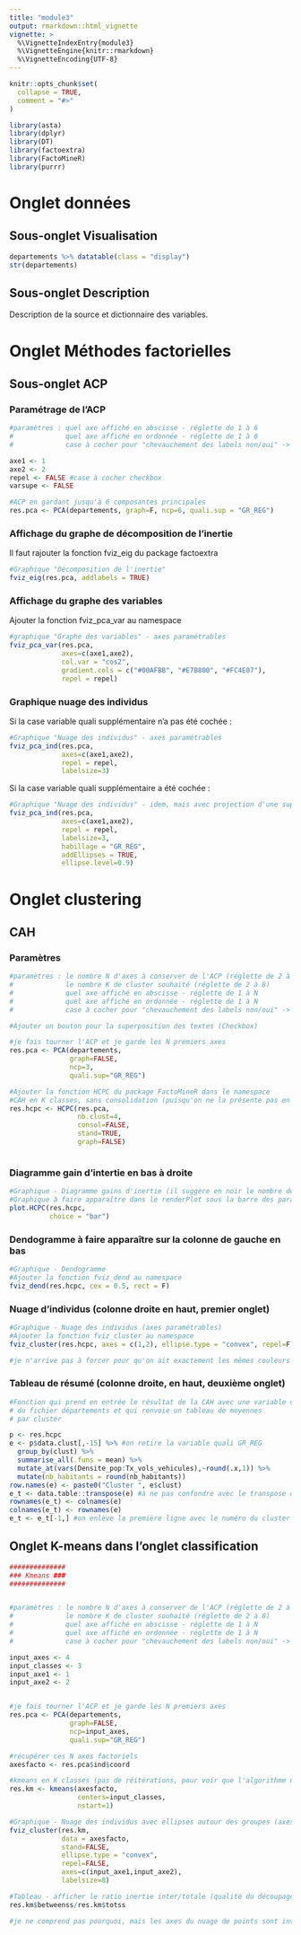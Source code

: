 ```yaml
---
title: "module3"
output: rmarkdown::html_vignette
vignette: >
  %\VignetteIndexEntry{module3}
  %\VignetteEngine{knitr::rmarkdown}
  %\VignetteEncoding{UTF-8}
---
```


```r
knitr::opts_chunk$set(
  collapse = TRUE,
  comment = "#>"
)
```

```r
library(asta)
library(dplyr)
library(DT)
library(factoextra)
library(FactoMineR)
library(purrr)
```

# Onglet données

## Sous-onglet Visualisation

```r
departements %>% datatable(class = "display")
str(departements)
```


## Sous-onglet Description

Description de la source et dictionnaire des variables.

# Onglet Méthodes factorielles

## Sous-onglet ACP

### Paramétrage de l'ACP

```r
#paramètres : quel axe affiché en abscisse - réglette de 1 à 6
#             quel axe affiché en ordonnée - réglette de 1 à 6
#             case à cocher pour "chevauchement des labels non/oui" -> option "repel =T/F" à côté du bouton "mettre à jour"

axe1 <- 1 
axe2 <- 2 
repel <- FALSE #case à cocher checkbox
varsupe <- FALSE

```



```r
#ACP en gardant jusqu'à 6 composantes principales
res.pca <- PCA(departements, graph=F, ncp=6, quali.sup = "GR_REG")
```

### Affichage du graphe de décomposition de l'inertie

Il faut rajouter la fonction fviz_eig du package factoextra

```r
#Graphique "Décomposition de l'inertie"
fviz_eig(res.pca, addlabels = TRUE)
```

### Affichage du graphe des variables

Ajouter la fonction fviz_pca_var au namespace

```r
#graphique "Graphe des variables" - axes paramétrables
fviz_pca_var(res.pca, 
             axes=c(axe1,axe2), 
             col.var = "cos2", 
             gradient.cols = c("#00AFBB", "#E7B800", "#FC4E07"), 
             repel = repel)

```

### Graphique nuage des individus

Si la case variable quali supplémentaire n'a pas été cochée :

```r
#Graphique "Nuage des individus" - axes paramétrables
fviz_pca_ind(res.pca, 
             axes=c(axe1,axe2), 
             repel = repel, 
             labelsize=3)
```

Si la case variable quali supplémentaire a été cochée :

```r
#Graphique "Nuage des individus" - idem, mais avec projection d'une supplémentaire quali (région) + ellipses
fviz_pca_ind(res.pca, 
             axes=c(axe1,axe2), 
             repel = repel, 
             labelsize=3, 
             habillage = "GR_REG", 
             addEllipses = TRUE, 
             ellipse.level=0.9)

```


# Onglet clustering

## CAH

### Paramètres

```r
#paramètres : le nombre N d'axes à conserver de l'ACP (réglette de 2 à 6)
#             le nombre K de cluster souhaité (réglette de 2 à 8)
#             quel axe affiché en abscisse - réglette de 1 à N
#             quel axe affiché en ordonnée - réglette de 1 à N
#             case à cocher pour "chevauchement des labels non/oui" -> option "repel =T/F" à côté du bouton "mettre à jour"

#Ajouter un bouton pour la superposition des textes (Checkbox)

#je fais tourner l'ACP et je garde les N premiers axes
res.pca <- PCA(departements, 
               graph=FALSE, 
               ncp=3, 
               quali.sup="GR_REG")

#Ajouter la fonction HCPC du package FactoMineR dans le namespace
#CAH en K classes, sans consolidation (puisqu'on ne la présente pas en TD)
res.hcpc <- HCPC(res.pca, 
                 nb.clust=4, 
                 consol=FALSE, 
                 stand=TRUE, 
                 graph=FALSE)



```
### Diagramme gain d'intertie en bas à droite

```r
#Graphique - Diagramme gains d'inertie (il suggère en noir le nombre de classes à conserver)
#Graphique à faire apparaître dans le renderPlot sous la barre des paramètres
plot.HCPC(res.hcpc, 
          choice = "bar")
```

### Dendogramme à faire apparaître sur la colonne de gauche en bas


```r
#Graphique - Dendogramme
#Ajouter la fonction fviz_dend au namespace
fviz_dend(res.hcpc, cex = 0.5, rect = F)
```

### Nuage d'individus (colonne droite en haut, premier onglet)


```r
#Graphique - Nuage des individus (axes paramétrables)
#Ajouter la fonction fviz_cluster au namespace
fviz_cluster(res.hcpc, axes = c(1,2), ellipse.type = "convex", repel=F, labelsize = 8)

#je n'arrive pas à forcer pour qu'on ait exactement les mêmes couleurs ici que pour le dendogramme

```

### Tableau de résumé (colonne droite, en haut, deuxième onglet)

```r
#Fonction qui prend en entrée le résultat de la CAH avec une variable quali sup
# du fichier départements et qui renvoie un tableau de moyennes
# par cluster

p <- res.hcpc
e <- p$data.clust[,-15] %>% #on retire la variable quali GR_REG
  group_by(clust) %>%
  summarise_all(.funs = mean) %>% 
  mutate_at(vars(Densite_pop:Tx_vols_vehicules),~round(.x,1)) %>% 
  mutate(nb_habitants = round(nb_habitants))
row.names(e) <- paste0("Cluster ", e$clust)
e_t <- data.table::transpose(e) #à ne pas confondre avec le transpose de purrr
rownames(e_t) <- colnames(e)
colnames(e_t) <- rownames(e)
e_t <- e_t[-1,] #on enlève la première ligne avec le numéro du cluster


```

## Onglet K-means dans l'onglet classification

```r
##############
### Kmeans ###
##############


#paramètres : le nombre N d'axes à conserver de l'ACP (réglette de 2 à 6)
#             le nombre K de cluster souhaité (réglette de 2 à 8)
#             quel axe affiché en abscisse - réglette de 1 à N
#             quel axe affiché en ordonnée - réglette de 1 à N
#             case à cocher pour "chevauchement des labels non/oui" -> option "repel =T/F" à côté du bouton "mettre à jour"

input_axes <- 4
input_classes <- 3
input_axe1 <- 1
input_axe2 <- 2


#je fais tourner l'ACP et je garde les N premiers axes
res.pca <- PCA(departements, 
               graph=FALSE, 
               ncp=input_axes, 
               quali.sup="GR_REG")

#récupérer ces N axes factoriels
axesfacto <- res.pca$ind$coord

#kmeans en K classes (pas de réitérations, pour voir que l'algorithme ne converge pas systématiquement vers le même découpage : nstart=1)
res.km <- kmeans(axesfacto, 
                 centers=input_classes, 
                 nstart=1)

#Graphique - Nuage des individus avec ellipses autour des groupes (axes paramétrables)
fviz_cluster(res.km, 
             data = axesfacto, 
             stand=FALSE, 
             ellipse.type = "convex", 
             repel=FALSE, 
             axes=c(input_axe1,input_axe2), 
             labelsize=8)

#Tableau - afficher le ratio inertie inter/totale (qualité du découpage)
res.km$betweenss/res.km$totss

#je ne comprend pas pourquoi, mais les axes du nuage de points sont inversés par rapport à l'ACP si on prend 3 axes principaux.



```

